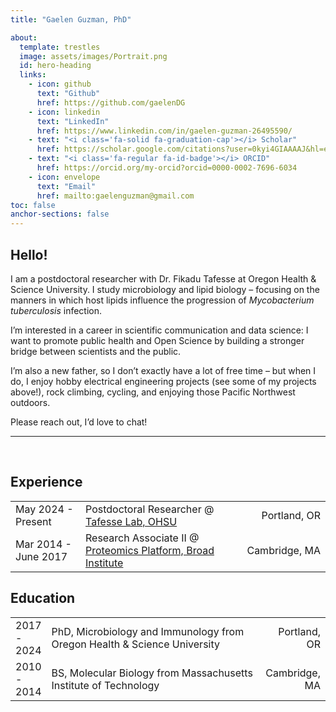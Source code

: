 ```yaml
---
title: "Gaelen Guzman, PhD"

about:
  template: trestles
  image: assets/images/Portrait.png
  id: hero-heading
  links:
    - icon: github
      text: "Github"
      href: https://github.com/gaelenDG
    - icon: linkedin
      text: "LinkedIn"
      href: https://www.linkedin.com/in/gaelen-guzman-26495590/
    - text: "<i class='fa-solid fa-graduation-cap'></i> Scholar"
      href: https://scholar.google.com/citations?user=0kyi4GIAAAAJ&hl=en 
    - text: "<i class='fa-regular fa-id-badge'></i> ORCID"
      href: https://orcid.org/my-orcid?orcid=0000-0002-7696-6034
    - icon: envelope
      text: "Email"
      href: mailto:gaelenguzman@gmail.com
toc: false
anchor-sections: false
---
```


:::{#hero-heading}
## Hello!

I am a postdoctoral researcher with Dr. Fikadu Tafesse at Oregon Health & Science University. I study microbiology and lipid biology -- focusing on the manners in which host lipids influence the progression of *Mycobacterium tuberculosis* infection. 

I'm interested in a career in scientific communication and data science: I want to promote public health and Open Science by building a stronger bridge between scientists and the public. 

I'm also a new father, so I don't exactly have a lot of free time -- but when I do, I enjoy hobby electrical engineering projects (see some of my projects above!), rock climbing, cycling, and enjoying those Pacific Northwest outdoors.

Please reach out, I'd love to chat!
:::

<hr>
<br>

## <i class='fa-regular fa-briefcase'></i> Experience

|  |  |  | 
|:-----|:------------|-------:|
| [May 2024 - Present]{.small-text} | Postdoctoral Researcher \@ [Tafesse Lab, OHSU](https://www.tafesselab.com){target="_blank"} | [<i class="fa-regular fa-location-dot"></i> Portland, OR]{.small-text} |
| [Mar 2014 - June 2017]{.small-text} | Research Associate II \@ [Proteomics Platform, Broad Institute](https://www.broadinstitute.org/proteomics){target="_blank"} | [<i class="fa-regular fa-location-dot"></i> Cambridge, MA]{.small-text} |



## <i class="fa-regular fa-book-open"></i> Education

|  |  |  | 
|:---|:-------------------------|-----:|
| [2017 - 2024]{.small-text} | PhD, Microbiology and Immunology from Oregon Health & Science University | [<i class="fa-regular fa-location-dot"></i> Portland, OR]{.small-text} |
| [2010 - 2014]{.small-text} | BS, Molecular Biology from Massachusetts Institute of Technology | [<i class="fa-regular fa-location-dot"></i> Cambridge, MA]{.small-text} |
